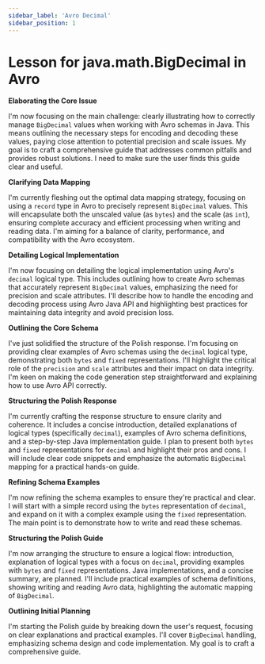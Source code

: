 ```yaml
---
sidebar_label: 'Avro Decimal'
sidebar_position: 1
---
```


# Lesson for java.math.BigDecimal in Avro

**Elaborating the Core Issue**

I'm now focusing on the main challenge: clearly illustrating how to correctly manage `BigDecimal` values when working with Avro schemas in Java. This means outlining the necessary steps for encoding and decoding these values, paying close attention to potential precision and scale issues. My goal is to craft a comprehensive guide that addresses common pitfalls and provides robust solutions. I need to make sure the user finds this guide clear and useful.


**Clarifying Data Mapping**

I'm currently fleshing out the optimal data mapping strategy, focusing on using a `record` type in Avro to precisely represent `BigDecimal` values. This will encapsulate both the unscaled value (as `bytes`) and the scale (as `int`), ensuring complete accuracy and efficient processing when writing and reading data. I'm aiming for a balance of clarity, performance, and compatibility with the Avro ecosystem.


**Detailing Logical Implementation**

I'm now focusing on detailing the logical implementation using Avro's `decimal` logical type. This includes outlining how to create Avro schemas that accurately represent `BigDecimal` values, emphasizing the need for precision and scale attributes. I'll describe how to handle the encoding and decoding process using Avro Java API and highlighting best practices for maintaining data integrity and avoid precision loss.


**Outlining the Core Schema**

I've just solidified the structure of the Polish response. I'm focusing on providing clear examples of Avro schemas using the `decimal` logical type, demonstrating both `bytes` and `fixed` representations. I'll highlight the critical role of the `precision` and `scale` attributes and their impact on data integrity. I'm keen on making the code generation step straightforward and explaining how to use Avro API correctly.


**Structuring the Polish Response**

I'm currently crafting the response structure to ensure clarity and coherence. It includes a concise introduction, detailed explanations of logical types (specifically `decimal`), examples of Avro schema definitions, and a step-by-step Java implementation guide. I plan to present both `bytes` and `fixed` representations for `decimal` and highlight their pros and cons. I will include clear code snippets and emphasize the automatic `BigDecimal` mapping for a practical hands-on guide.


**Refining Schema Examples**

I'm now refining the schema examples to ensure they're practical and clear. I will start with a simple record using the `bytes` representation of `decimal`, and expand on it with a complex example using the `fixed` representation. The main point is to demonstrate how to write and read these schemas.


**Structuring the Polish Guide**

I'm now arranging the structure to ensure a logical flow: introduction, explanation of logical types with a focus on `decimal`, providing examples with `bytes` and `fixed` representations. Java implementations, and a concise summary, are planned. I'll include practical examples of schema definitions, showing writing and reading Avro data, highlighting the automatic mapping of `BigDecimal`.


**Outlining Initial Planning**

I'm starting the Polish guide by breaking down the user's request, focusing on clear explanations and practical examples. I'll cover `BigDecimal` handling, emphasizing schema design and code implementation. My goal is to craft a comprehensive guide.


